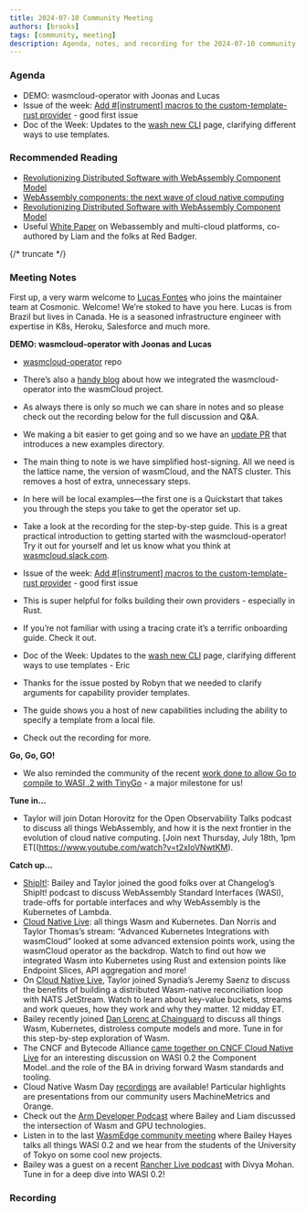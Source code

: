 ```yaml
---
title: 2024-07-10 Community Meeting
authors: [brooks]
tags: [community, meeting]
description: Agenda, notes, and recording for the 2024-07-10 community meeting
---
```



### Agenda

- DEMO: wasmcloud-operator with Joonas and Lucas
- Issue of the week: [Add #[instrument] macros to the custom-template-rust provider](https://github.com/wasmCloud/wasmCloud/issues/2402) - good first issue
- Doc of the Week: Updates to the [wash new CLI](https://wasmcloud.com/docs/cli/new) page, clarifying different ways to use templates.

### Recommended Reading

- [Revolutionizing Distributed Software with WebAssembly Component Model](https://medium.com/wasi-articles/revolutionizing-distributed-software-with-webassembly-component-model-412574d2881a)
- [WebAssembly components: the next wave of cloud native computing ](https://www.cncf.io/blog/2024/07/09/webassembly-components-the-next-wave-of-cloud-native-computing/)
- [Revolutionizing Distributed Software with WebAssembly Component Model](https://medium.com/wasi-articles/revolutionizing-distributed-software-with-webassembly-component-model-412574d2881a)
- Useful [White Paper](http://content.red-badger.com/resources/white-paper-multi-cloud-platforms-are-here-how-webassembly-nats-and-wasmcloud-move-us-beyond-cloud) on Webassembly and multi-cloud platforms, co-authored by Liam and the folks at Red Badger.

{/* truncate */}

### Meeting Notes

First up, a very warm welcome to [Lucas Fontes](https://github.com/lxfontes) who joins the maintainer team at Cosmonic. Welcome! We’re stoked to have you here. Lucas is from Brazil but lives in Canada. He is a seasoned infrastructure engineer with expertise in K8s, Heroku, Salesforce and  much more.

**DEMO: wasmcloud-operator with Joonas and Lucas**

- [wasmcloud-operator](https://github.com/wasmCloud/wasmcloud-operator) repo
- There’s also a [handy blog](https://wasmcloud.com/blog/wasmcloud-operator-is-here) about how we integrated the wasmcloud-operator into the wasmCloud project.
- As always there is only so much we can share in notes and so please check out the recording below for the full discussion and Q&A.
- We making a bit easier to get going and so we have an [update PR](https://github.com/wasmCloud/wasmcloud-operator/pull/70) that introduces a new examples directory.
- The main thing to note is we have simplified host-signing. All we need is the lattice name, the version of wasmCloud, and the NATS cluster. This removes a host of extra, unnecessary steps.
- In here will be local examples—the first one is a Quickstart that takes you through the steps you take to get the operator set up.
- Take a look at the recording for the step-by-step guide. This is a great practical introduction to getting started with the wasmcloud-operator! Try it out for yourself and let us know what you think at [wasmcloud.slack.com](https://wasmcloud.slack.com/).

- Issue of the week: [Add #[instrument] macros to the custom-template-rust provider](https://github.com/wasmCloud/wasmCloud/issues/2402) - good first issue
- This is super helpful for folks building their own providers - especially in Rust.
- If you’re not familiar with using a tracing crate it’s a terrific onboarding guide. Check it out.

- Doc of the Week: Updates to the [wash new CLI](https://wasmcloud.com/docs/cli/new) page, clarifying different ways to use templates - Eric
- Thanks for the issue posted by Robyn that we needed to clarify arguments for capability provider templates.
- The guide shows you a host of new capabilities including the ability to specify a template from a local file.
- Check out the recording for more.

**Go, Go, GO!**

- We also reminded the community of the recent [work done to allow Go to compile to WASI .2 with TinyGo](https://wasmcloud.com/blog/compile-go-directly-to-webassembly-components-with-tinygo-and-wasi-p2) - a major milestone for us!

**Tune in…**

- Taylor will join Dotan Horovitz for the Open Observability Talks podcast to discuss all things WebAssembly, and how it is the next frontier in the evolution of cloud native computing. [Join next Thursday, July 18th, 1pm ET[(https://www.youtube.com/watch?v=t2xIoVNwtKM).

**Catch up…**

- [ShipIt!](https://changelog.com/shipit/110): Bailey and Taylor joined the good folks over at Changelog’s ShipIt! podcast to discuss WebAssembly Standard Interfaces (WASI), trade-offs for portable interfaces and why WebAssembly is the Kubernetes of Lambda.
- [Cloud Native Live](https://community.cncf.io/events/details/cncf-cncf-online-programs-presents-cloud-native-live-advanced-kubernetes-integrations-with-wasmcloud/): all things Wasm and Kubernetes. Dan Norris and Taylor Thomas’s stream: “Advanced Kubernetes Integrations with wasmCloud” looked at some advanced extension points work, using the wasmCloud operator as the backdrop. Watch to find out how we integrated Wasm into Kubernetes using Rust and extension points like Endpoint Slices, API aggregation and more!
- On [Cloud Native Live](https://community.cncf.io/events/details/cncf-cncf-online-programs-presents-cloud-native-live-advanced-nats-building-a-wasm-native-reconciliation-loop/), Taylor joined Synadia’s Jeremy Saenz to discuss the benefits of building a distributed Wasm-native reconciliation loop with NATS JetStream. Watch to learn about key-value buckets, streams and work queues, how they work and why they matter. 12 midday ET.
- Bailey recently joined [Dan Lorenc at Chainguard](https://www.linkedin.com/events/chainguardxcosmonic-wasmcloud-d7191086372173086720/about/) to discuss all things Wasm, Kubernetes, distroless compute models and more. Tune in for this step-by-step exploration of Wasm.
- The CNCF and Bytecode Alliance [came together on CNCF Cloud Native Live](https://www.youtube.com/watch?v=5Nv51foQ1mQ) for an interesting discussion on WASI 0.2 the Component Model..and the role of the BA in driving forward Wasm standards and tooling.
- Cloud Native Wasm Day [recordings](https://youtube.com/playlist?list=PLj6h78yzYM2MQteKoXxICTWiUdZYEw6RI&feature=shared) are available! Particular highlights are presentations from our community users MachineMetrics and Orange.
- Check out the [Arm Developer Podcast](https://www.youtube.com/watch?v=iDTHXGuqXAI) where Bailey and Liam discussed the intersection of Wasm and GPU technologies.
- Listen in to the last [WasmEdge community meeting](https://youtu.be/ttiE7g2Ojuk) where Bailey Hayes talks all things WASI 0.2 and we hear from the students of the University of Tokyo on some cool new projects.
- Bailey was a guest on a recent [Rancher Live podcast](https://www.youtube.com/watch?v=SPdzvL59tIA) with Divya Mohan. Tune in for a deep dive into WASI 0.2!

### Recording

<ReactPlayer url='https://www.youtube.com/watch?v=239Q_hAKqPw' controls />

